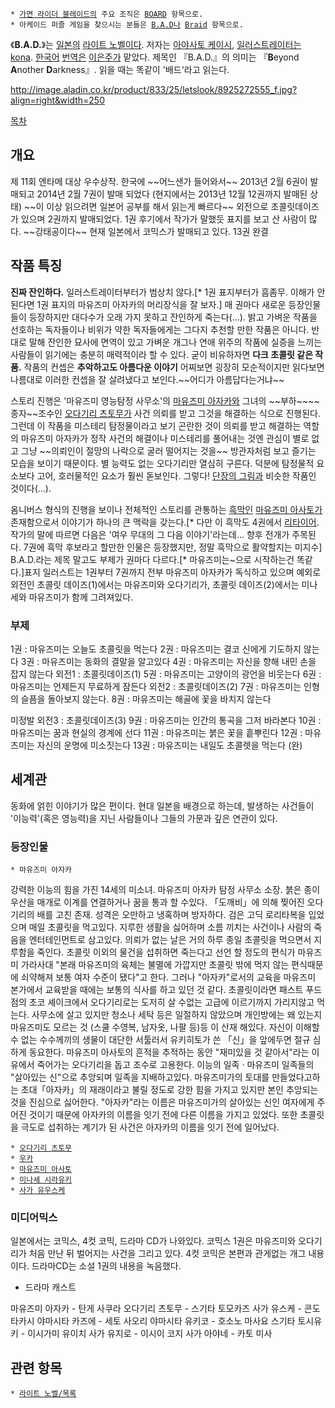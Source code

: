  * [[가면 라이더 블레이드]]의 주요 조직은 [[BOARD]] 항목으로.
 * 아케이드 퍼즐 게임을 찾으시는 분들은 [[B.A.D]]나 [[Braid]] 항목으로.

《'''B.A.D.'''》는 [[일본]]의 [[라이트 노벨]]이다. 저자는 [[아야사토 케이시]], [[일러스트레이터]]는 [[kona]]. [[한국어]] [[번역]]은 [[이은주]]가 맡았다. 제목인 『B.A.D.』의 의미는 『'''B'''eyond '''A'''nother '''D'''arkness』. 읽을 때는 똑같이 '배드'라고 읽는다.

http://image.aladin.co.kr/product/833/25/letslook/8925272555_f.jpg?align=right&width=250

[[목차]]

== 개요 ==
제 11회 엔타메 대상 우수상작.
한국에 ~~어느샌가 들어와서~~ 2013년 2월 6권이 발매되고 2014년 2월 7권이 발매 되었다 (현지에서는 2013년 12월 12권까지 발매된 상태) ~~이 이상 읽으려면 일본어 공부를 해서 읽는게 빠르다~~
외전으로 초콜릿데이즈가 있으며 2권까지 발매되었다.
1권 후기에서 작가가 말했듯 표지를 보고 산 사람이 많다. ~~강태공이다~~
현재 일본에서 코믹스가 발매되고 있다.
13권 완결

== 작품 특징 ==
'''진짜 잔인하다.''' 일러스트레이터부터가 범상치 않다.[* 1권 표지부터가 흠좀무. 이해가 안된다면 1권 표지의 마유즈미 아자카의 머리장식을 잘 보자.]
매 권마다 새로운 등장인물들이 등장하지만 대다수가 오래 가지 못하고 잔인하게 죽는다(…). 밝고 가벼운 작품을 선호하는 독자들이나 비위가 약한 독자들에게는 그다지 추천할 만한 작품은 아니다. 반대로 말해 잔인한 묘사에 면역이 있고 가벼운 개그나 연애 위주의 작품에 실증을 느끼는 사람들이 읽기에는 충분히 매력적이라 할 수 있다. 굳이 비유하자면 '''다크 초콜릿 같은 작품.'''
작품의 컨셉은 '''추악하고도 아름다운 이야기''' 어찌보면 굉장히 모순적이지만 읽다보면 나름대로 이러한 컨셉을 잘 살려냈다고 보인다.~~어디가 아름답다는거냐~~

스토리 진행은 '마유즈미 영능탐정 사무소'의 [[마유즈미 아자카]]와 그녀의 ~~부하~~~~종자~~조수인 [[오다기리 츠토무]]가 사건 의뢰를 받고 그것을 해결하는 식으로 진행된다. 그런데 이 작품을 미스테리 탐정물이라고 보기 곤란한 것이 의뢰를 받고 해결하는 역할의 마유즈미 아자카가 정작 사건의 해결이나 미스테리를 풀어내는 것엔 관심이 별로 없고 그냥 ~~의뢰인이 절망의 나락으로 굴러 떨어지는 것을~~ 방관자처럼 보고 즐기는 모습을 보이기 때문이다. 별 능력도 없는 오다기리만 열심히 구른다. 덕분에 탐정물적 요소보다 고어, 호러물적인 요소가 훨씬 돋보인다. 그렇다! [[단장의 그림]]과 비슷한 작품인 것이다(…).

옴니버스 형식의 진행을 보이나 전체적인 스토리를 관통하는 [[흑막]]인 [[마유즈미 아사토]]가 존재함으로서 이야기가 하나의 큰 맥락을 갖는다.[* 다만 이 흑막도 4권에서 [[리타이어]]. 작가의 말에 따르면 다음은 '여우 무대의 그 다음 이야기'라는데... 향후 전개가 주목된다. 7권에 흑막 후보라고 할만한 인물은 등장했지만, 정말 흑막으로 활약할지는 미지수]
B.A.D.라는 제목 말고도 부제가 권마다 다르다.[* 마유즈미는~으로 시작하는건 똑같다.]표지 일러스트는 1권부터 7권까지 전부 마유즈미 아자카가 독식하고 있으며 예외로 외전인 초콜릿 데이즈(1)에서는 마유즈미와 오다기리가, 초콜릿 데이즈(2)에서는 미나세와 마유즈미가 함께 그려져있다. 

=== 부제 ===
1권 : 마유즈미는 오늘도 초콜릿을 먹는다
2권 : 마유즈미는 결코 신에게 기도하지 않는다
3권 : 마유즈미는 동화의 결말을 알고있다
4권 : 마유즈미는 자신을 향해 내민 손을 잡지 않는다
외전1 : 초콜릿데이즈(1)
5권 : 마유즈미는 고양이의 광언을 비웃는다
6권 : 마유즈미는 언제든지 무료하게 잠든다
외전2 : 초콜릿데이즈(2)
7권 : 마유즈미는 인형의 슬픔을 돌아보지 않는다.
8권 : 마유즈미는 해골에 꽃을 바치지 않는다

미정발 
외전3 : 초콜릿데이즈(3)
9권 : 마유즈미는 인간의 통곡을 그저 바라본다
10권 : 마유즈미는 꿈과 현실의 경계에 선다
11권 : 마유즈미는 붉은 꽃을 흩뿌린다
12권 : 마유즈미는 자신의 운명에 미소짓는다
13권 : 마유즈미는 내일도 초콜렛을 먹는다 (완)
== 세계관 ==
동화에 얽힌 이야기가 많은 편이다. 현대 일본을 배경으로 하는데, 발생하는 사건들이 '이능력'(혹은 영능력)을 지닌 사람들이나 그들의 가문과 깊은 연관이 있다. 

=== 등장인물 ===
 * 마유즈미 아자카

강력한 이능의 힘을 가진 14세의 미소녀. 마유즈미 아자카 탐정 사무소 소장. 
붉은 종이우산을 매개로 이계를 연결하거나 꿈을 통과 할 수있다. 「도깨비」에 의해 찢어진 오다기리의 배를 고친 존재. 
성격은 오만하고 냉혹하며 방자하다. 
검은 고딕 로리타복을 입었으며 매일 초콜릿을 먹고있다. 
지루한 생활을 싫어하며 소름 끼치는 사건이나 사람의 죽음을 엔터테인먼트로 삼고있다. 
의뢰가 없는 날은 거의 하루 종일 초콜릿을 먹으면서 지루함을 죽인다. 
초콜릿 이외의 물건을 섭취하면 죽는다고 선언 할 정도의 편식가
마유즈미 가라사대 "본래 마유즈미의 육체는 불멸에 가깝지만 초콜릿 밖에 먹지 않는 편식때문에 쇠약해져 보통 여자 수준이 됐다"고 한다. 
그러나 "아자카"로서의 교육을 마유즈미 본가에서 교육받을 때에는 보통의 식사를 하고 있던 것 같다. 
초콜릿이라면 패스트 푸드 점의 초코 셰이크에서 오다기리로는 도저히 살 수없는 고급에 이르기까지 가리지않고 먹는다. 
사무소에 살고 있지만 청소나 세탁 등은 일절하지 않았으며 개인방에는 왜 있는지 마유즈미도 모르는 것 (스쿨 수영복, 남자옷, 나팔 등)등 이 산재 해있다. 
자신이 이해할 수 없는 수수께끼의 생물이 대단한 서툴러서 유키히토가 쓴 「신」을 앞에두면 절규 심하게 동요한다. 
마유즈미 아사토의 흔적을 추적하는 동안 "재미있을 것 같아서"라는 이유에서 죽어가는 오다기리을 돕고 조수로 고용한다. 
이능의 일족 · 마유즈미 일족들의 "살아있는 신"으로 추앙되며 일족을 지배하고있다.
마유즈미가의 토대를 만들었다고하는 초대「아자카」의 재래이라고 불릴 정도로 강한 힘을 가지고 있지만 본인 추앙되는 것을 진심으로 싫어한다. 
"아자카"라는 이름은 마유즈미가의 살아있는 신인 여자에게 주어진 것이기 때문에 아자카의 이름을 잇기 전에 다른 이름을 가지고 있었다. 또한 초콜릿을 극도로 섭취하는 계기가 된 사건은 아자카의 이름을 잇기 전에 일어났다.

 * [[오다기리 츠토무]]
 * [[우카]]
 * [[마유즈미 아사토]]
 * [[미나세 시라유키]]
 * [[사가 유우스케]]

=== 미디어믹스 ===
일본에서는 코믹스, 4컷 코믹, 드라마 CD가 나와있다. 코믹스 1권은 마유즈미와 오다기리가 처음 만난 뒤 벌어지는 사건을 그리고 있다. 4컷 코믹은 본편과 관게없는 개그 내용이다. 드라마CD는 소설 1권의 내용을 녹음했다.

*드라마 캐스트  

마유즈미 아자카 - 탄게 사쿠라 
오다기리 츠토무 - 스기타 토모카즈 
사가 유스케 - 콘도 타카시 
야마시타 카즈에 - 세토 사오리 
야마시타 유키코 - 호소노 마사요 
스기타 토시유키 - 이시가미 유이치  
사가 유지로 - 이시이 코지 
사가 아야네 - 카토 미사

== 관련 항목 ==
 * [[라이트 노벨/목록]]
